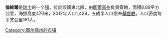 '''倫維爾'''是[[瑞士|瑞士]]的一个[[瑞士市镇|镇]]，位於該國東北部，由[[圖爾高州|圖爾高州]]負責管轄，面積8.89平方公里，海拔高度470米，2012年人口1,428，五成半人口信奉[[基督教|基督教]]，人口密度每平方公里161人。

{{Switzerland-geo-stub}}
[[Category:图尔高州的市镇|Category:图尔高州的市镇]]